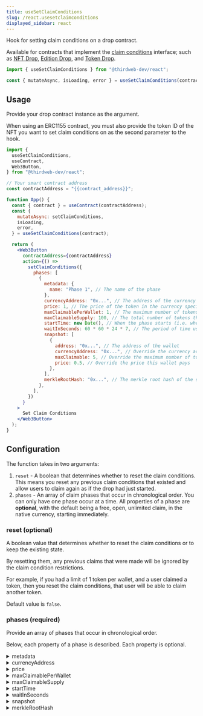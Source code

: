 ```yaml
---
title: useSetClaimConditions
slug: /react.usesetclaimconditions
displayed_sidebar: react
---
```


Hook for setting claim conditions on a drop contract.

Available for contracts that implement the [claim conditions](/contractkit/interfaces/erc721claimablewithconditions)
interface; such as [NFT Drop](https://thirdweb.com/thirdweb.eth/DropERC721), [Edition Drop](https://thirdweb.com/thirdweb.eth/DropERC1155),
and [Token Drop](https://thirdweb.com/thirdweb.eth/DropERC20).

```jsx
import { useSetClaimConditions } from "@thirdweb-dev/react";

const { mutateAsync, isLoading, error } = useSetClaimConditions(contract);
```

## Usage

Provide your drop contract instance as the argument.

When using an ERC1155 contract, you must also
provide the token ID of the NFT you want to
set claim conditions on as the second parameter to the hook.

```jsx
import {
  useSetClaimConditions,
  useContract,
  Web3Button,
} from "@thirdweb-dev/react";

// Your smart contract address
const contractAddress = "{{contract_address}}";

function App() {
  const { contract } = useContract(contractAddress);
  const {
    mutateAsync: setClaimConditions,
    isLoading,
    error,
  } = useSetClaimConditions(contract);

  return (
    <Web3Button
      contractAddress={contractAddress}
      action={() =>
        setClaimConditions({
          phases: [
            {
              metadata: {
                name: "Phase 1", // The name of the phase
              },
              currencyAddress: "0x...", // The address of the currency you want users to pay in
              price: 1, // The price of the token in the currency specified above
              maxClaimablePerWallet: 1, // The maximum number of tokens a wallet can claim
              maxClaimableSupply: 100, // The total number of tokens that can be claimed in this phase
              startTime: new Date(), // When the phase starts (i.e. when users can start claiming tokens)
              waitInSeconds: 60 * 60 * 24 * 7, // The period of time users must wait between repeat claims
              snapshot: [
                {
                  address: "0x...", // The address of the wallet
                  currencyAddress: "0x...", // Override the currency address this wallet pays in
                  maxClaimable: 5, // Override the maximum number of tokens this wallet can claim
                  price: 0.5, // Override the price this wallet pays
                },
              ],
              merkleRootHash: "0x...", // The merkle root hash of the snapshot
            },
          ],
        })
      }
    >
      Set Claim Conditions
    </Web3Button>
  );
}
```

## Configuration

The function takes in two arguments:

1. `reset` - A boolean that determines whether to reset the claim conditions.
   This means you reset any previous claim conditions that existed and allow users to claim again as if the drop had just started.
2. `phases` - An array of claim phases that occur in chronological order.
   You can only have one phase occur at a time.
   All properties of a phase are **optional**, with the default being a free, open,
   unlimited claim, in the native currency, starting immediately.

### reset (optional)

A boolean value that determines whether to reset the claim conditions or to keep the existing state.

By resetting them, any previous claims that were made will be ignored by the claim condition restrictions.

For example, if you had a limit of 1 token per wallet, and a user claimed a token, then you reset the claim conditions, that user will be able to claim another token.

Default value is `false`.

### phases (required)

Provide an array of phases that occur in chronological order.

Below, each property of a phase is described. Each property is optional.

<details>
  <summary>metadata</summary>
  <div>

### metadata

An object representing the metadata of the phase.

This is only for display purposes in the dashboard and isn&rsquo;t used elsewhere.

```jsx
{
  name: string;
}
```

</div>
</details>

<details>
  <summary>currencyAddress</summary>
  <div>

### currencyAddress

The address of the currency you want users to pay in.

This can be any ERC20 token value.
If you want users to pay in the native currency (e.g. Ether on Ethereum),
you can import the `NATIVE_TOKEN_ADDRESS` constant from `@thirdweb-dev/sdk`.

The default value is `NATIVE_TOKEN_ADDRESS`.

```jsx
import {
  useSetClaimConditions,
  useContract,
  Web3Button,
} from "@thirdweb-dev/react";

// highlight-next-line
import { NATIVE_TOKEN_ADDRESS } from "@thirdweb-dev/sdk";

// Your smart contract address
const contractAddress = "{{contract_address}}";

function App() {
  const { contract } = useContract(contractAddress);
  const {
    mutateAsync: setClaimConditions,
    isLoading,
    error,
  } = useSetClaimConditions(contract);

  return (
    <Web3Button
      contractAddress={contractAddress}
      action={() =>
        setClaimConditions({
          phases: [
            {
              // highlight-next-line
              currencyAddress: NATIVE_TOKEN_ADDRESS,
            },
          ],
        })
      }
    >
      Set Claim Conditions
    </Web3Button>
  );
}
```

</div>
</details>

<details>
  <summary>price</summary>
  <div>

### price

The price per token in the currency specified above.

The default value is `0`.

</div>
</details>

<details>
  <summary>maxClaimablePerWallet</summary>
  <div>

### maxClaimablePerWallet

The maximum number of tokens a wallet can claim.

The default value is `unlimited`.

</div>
</details>

<details>
  <summary>maxClaimableSupply</summary>
  <div>

### maxClaimableSupply

The total number of tokens that can be claimed in this phase.

For example, if you lazy mint 1000 tokens and set the `maxClaimableSupply` to 100,
then only 100 tokens will be claimable in this phase, leaving 900 tokens to be claimed in the next phases (if you have any).

This is useful for "early bird" use cases, where you allow users to claim a limited number of tokens at a discounted price during
the first X amount of time.

</div>
</details>

<details>
  <summary>startTime</summary>
  <div>

### startTime

When the phase starts (i.e. when users can start claiming tokens).

The default value is immediately.

</div>
</details>

<details>
  <summary>waitInSeconds</summary>
  <div>

### waitInSeconds

The amount of time between claims a wallet must wait before they can claim again.

The default value is `0`, meaning users can claim again immediately after claiming.

</div>
</details>

<details>
  <summary>snapshot</summary>
  <div>

### snapshot

A list of wallets that you want to override the default claim conditions for.

Wallet addresses within this list can be set to pay in a
different currency, have a different price, and have a different maximum claimable amount.

```ts
{
  address: string;
  currencyAddress?: string;
  maxClaimable?: number;
  price?: number;
}
```

[Learn more about improved claim conditions](https://blog.thirdweb.com/announcing-improved-claim-conditions/).

</div>
</details>

<details>
  <summary>merkleRootHash</summary>
  <div>

### merkleRootHash

If you want to provide your own merkle tree for your snapshot, provide the merkle root hash here.

This is only recommended for advanced use cases.

</div>
</details>
